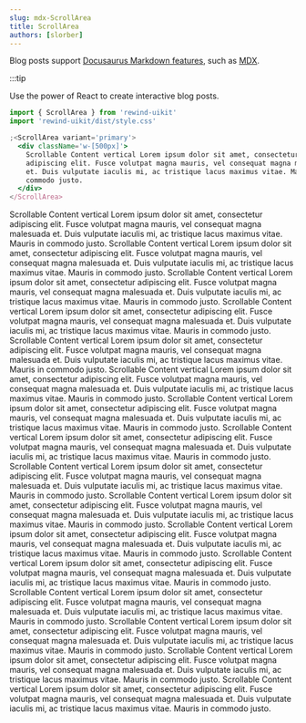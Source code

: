 ```yaml
---
slug: mdx-ScrollArea
title: ScrollArea
authors: [slorber]
---
```



Blog posts support [Docusaurus Markdown features](https://docusaurus.io/docs/markdown-features), such as [MDX](https://mdxjs.com/).

:::tip

Use the power of React to create interactive blog posts.

```jsx
import { ScrollArea } from 'rewind-uikit'
import 'rewind-uikit/dist/style.css'

;<ScrollArea variant='primary'>
  <div className='w-[500px]'>
    Scrollable Content vertical Lorem ipsum dolor sit amet, consectetur
    adipiscing elit. Fusce volutpat magna mauris, vel consequat magna malesuada
    et. Duis vulputate iaculis mi, ac tristique lacus maximus vitae. Mauris in
    commodo justo.
  </div>
</ScrollArea>
```

<ScrollArea variant='secondary'>
  <div className='w-[500px]'>
    Scrollable Content vertical Lorem ipsum dolor sit amet, consectetur
    adipiscing elit. Fusce volutpat magna mauris, vel consequat magna malesuada
    et. Duis vulputate iaculis mi, ac tristique lacus maximus vitae. Mauris in
    commodo justo. Scrollable Content vertical Lorem ipsum dolor sit amet,
    consectetur adipiscing elit. Fusce volutpat magna mauris, vel consequat
    magna malesuada et. Duis vulputate iaculis mi, ac tristique lacus maximus
    vitae. Mauris in commodo justo. Scrollable Content vertical Lorem ipsum
    dolor sit amet, consectetur adipiscing elit. Fusce volutpat magna mauris,
    vel consequat magna malesuada et. Duis vulputate iaculis mi, ac tristique
    lacus maximus vitae. Mauris in commodo justo. Scrollable Content vertical
    Lorem ipsum dolor sit amet, consectetur adipiscing elit. Fusce volutpat
    magna mauris, vel consequat magna malesuada et. Duis vulputate iaculis mi,
    ac tristique lacus maximus vitae. Mauris in commodo justo. Scrollable
    Content vertical Lorem ipsum dolor sit amet, consectetur adipiscing elit.
    Fusce volutpat magna mauris, vel consequat magna malesuada et. Duis
    vulputate iaculis mi, ac tristique lacus maximus vitae. Mauris in commodo
    justo. Scrollable Content vertical Lorem ipsum dolor sit amet, consectetur
    adipiscing elit. Fusce volutpat magna mauris, vel consequat magna malesuada
    et. Duis vulputate iaculis mi, ac tristique lacus maximus vitae. Mauris in
    commodo justo. Scrollable Content vertical Lorem ipsum dolor sit amet,
    consectetur adipiscing elit. Fusce volutpat magna mauris, vel consequat
    magna malesuada et. Duis vulputate iaculis mi, ac tristique lacus maximus
    vitae. Mauris in commodo justo. Scrollable Content vertical Lorem ipsum
    dolor sit amet, consectetur adipiscing elit. Fusce volutpat magna mauris,
    vel consequat magna malesuada et. Duis vulputate iaculis mi, ac tristique
    lacus maximus vitae. Mauris in commodo justo. Scrollable Content vertical
    Lorem ipsum dolor sit amet, consectetur adipiscing elit. Fusce volutpat
    magna mauris, vel consequat magna malesuada et. Duis vulputate iaculis mi,
    ac tristique lacus maximus vitae. Mauris in commodo justo. Scrollable
    Content vertical Lorem ipsum dolor sit amet, consectetur adipiscing elit.
    Fusce volutpat magna mauris, vel consequat magna malesuada et. Duis
    vulputate iaculis mi, ac tristique lacus maximus vitae. Mauris in commodo
    justo. Scrollable Content vertical Lorem ipsum dolor sit amet, consectetur
    adipiscing elit. Fusce volutpat magna mauris, vel consequat magna malesuada
    et. Duis vulputate iaculis mi, ac tristique lacus maximus vitae. Mauris in
    commodo justo. Scrollable Content vertical Lorem ipsum dolor sit amet,
    consectetur adipiscing elit. Fusce volutpat magna mauris, vel consequat
    magna malesuada et. Duis vulputate iaculis mi, ac tristique lacus maximus
    vitae. Mauris in commodo justo. Scrollable Content vertical Lorem ipsum
    dolor sit amet, consectetur adipiscing elit. Fusce volutpat magna mauris,
    vel consequat magna malesuada et. Duis vulputate iaculis mi, ac tristique
    lacus maximus vitae. Mauris in commodo justo. Scrollable Content vertical
    Lorem ipsum dolor sit amet, consectetur adipiscing elit. Fusce volutpat
    magna mauris, vel consequat magna malesuada et. Duis vulputate iaculis mi,
    ac tristique lacus maximus vitae. Mauris in commodo justo. Scrollable
    Content vertical Lorem ipsum dolor sit amet, consectetur adipiscing elit.
    Fusce volutpat magna mauris, vel consequat magna malesuada et. Duis
    vulputate iaculis mi, ac tristique lacus maximus vitae. Mauris in commodo
    justo. Scrollable Content vertical Lorem ipsum dolor sit amet, consectetur
    adipiscing elit. Fusce volutpat magna mauris, vel consequat magna malesuada
    et. Duis vulputate iaculis mi, ac tristique lacus maximus vitae. Mauris in
    commodo justo.
  </div>
</ScrollArea>
